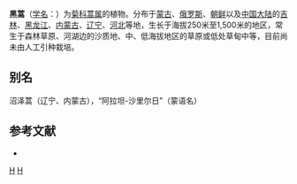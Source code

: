 {{Speciesbox
| taxon = Artemisia palustris
| binomial_authority = Linn.
}}

'''黑蒿'''（[[学名|学名]]：{{lang|la|''Artemisia palustris''}}）为[[菊科|菊科]][[蒿属|蒿属]]的植物。分布于[[蒙古|蒙古]]、[[俄罗斯|俄罗斯]]、[[朝鲜|朝鲜]]以及[[中国大陆|中国大陆]]的[[吉林|吉林]]、[[黑龙江|黑龙江]]、[[内蒙古|内蒙古]]、[[辽宁|辽宁]]、[[河北|河北]]等地，生长于海拔250米至1,500米的地区，常生于森林草原、河湖边的沙质地、中、低海拔地区的草原或低处草甸中等，目前尚未由人工引种栽培。

== 别名 ==
沼泽蒿（辽宁、内蒙古），“阿拉坦-沙里尔日”（蒙语名）

== 参考文献 ==
<div class="references-small">
* {{cite web| url =http://www.bioinfo.cn/db05/KmzwSpecies.php?action=view&id=3880| title =黑蒿| work =《中国高等植物数据库全库》| publisher =中国科学院微生物研究所| author =昆明植物研究所| accessdate =2009-02-24| deadurl =yes| archiveurl =https://web.archive.org/web/20160305073859/http://www.bioinfo.cn/db05/KmzwSpecies.php?action=view&id=3880| archivedate =2016-03-05}}
</div>

{{Taxonbar}}
[[Category:蒿属|H]]
[[Category:_卡尔·林奈命名的生物分类|H]]